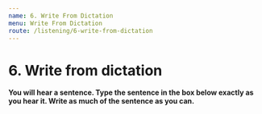 ```yaml
---
name: 6. Write From Dictation
menu: Write From Dictation
route: /listening/6-write-from-dictation
---
```


# 6. Write from dictation


**You will hear a sentence. Type the sentence in the box below exactly as you hear it. Write as much of the sentence as you can.**
